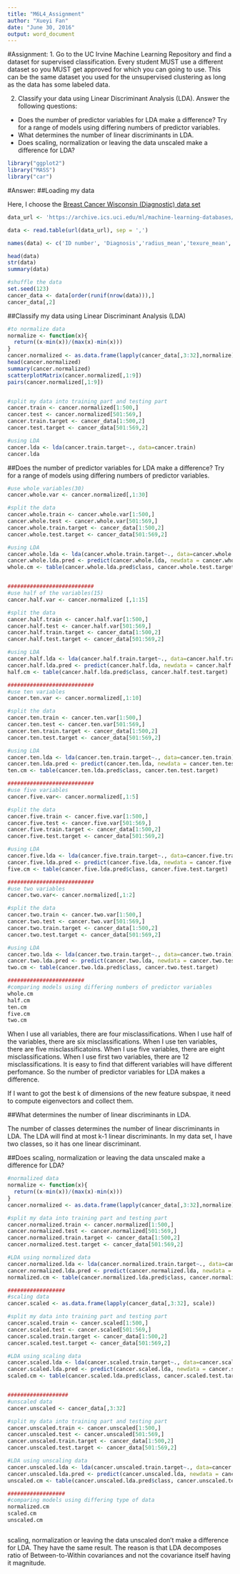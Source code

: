 ```yaml
---
title: "M6L4_Assignment"
author: "Xueyi Fan"
date: "June 30, 2016"
output: word_document
---
```


#Assignment:
1. Go to the UC Irvine Machine Learning Repository and find a dataset for supervised classification. Every student MUST use a different dataset so you MUST get approved for which you can going to use. This can be the same dataset you used for the unsupervised clustering as long as the data has some labeled data.

2. Classify your data using Linear Discriminant Analysis (LDA). Answer the following questions:
*	Does the number of predictor variables for LDA make a difference? Try for a range of models using differing numbers of predictor variables.
*	What determines the number of linear discriminants in LDA.
* Does scaling, normalization or leaving the data unscaled make a difference for LDA?

```r
library("ggplot2")
library("MASS")
library("car")
```

#Answer:
##Loading my data

Here, I choose the [Breast Cancer Wisconsin (Diagnostic) data set](https://archive.ics.uci.edu/ml/machine-learning-databases/breast-cancer-wisconsin/)


```r

data_url <- 'https://archive.ics.uci.edu/ml/machine-learning-databases/breast-cancer-wisconsin/wdbc.data'

data <- read.table(url(data_url), sep = ',')

names(data) <- c('ID number', 'Diagnosis','radius_mean','texure_mean','perimeter_mean','area_mean','smoothness_mean','compactness_mean','concavity_mean','concave_points_mean','symmetry_mean','fractal_dimension_mean', 'radius_SE','texure_SE','perimeter_SE','area_SE','smoothness_SE','compactness_SE','concavity_SE','concave_points_SE','symmetry_SE','fractal_dimension_SE','radius_worst','texure_worst','perimeter_worst','area_worst','smoothness_worst','compactness_worst','concavity_worst','concave_points_worst','symmetry_worst','fractal_dimension_worst') 

head(data)
str(data)
summary(data)

#shuffle the data 
set.seed(123)
cancer_data <- data[order(runif(nrow(data))),]
cancer_data[,2]

```

##Classify my data using Linear Discriminant Analysis (LDA)

```r

#to normalize data
normalize <- function(x){
  return((x-min(x))/(max(x)-min(x)))
}
cancer.normalized <- as.data.frame(lapply(cancer_data[,3:32],normalize))
head(cancer.normalized)
summary(cancer.normalized)
scatterplotMatrix(cancer.normalized[,1:9])
pairs(cancer.normalized[,1:9])


#split my data into training part and testing part
cancer.train <- cancer.normalized[1:500,]
cancer.test <- cancer.normalized[501:569,]
cancer.train.target <- cancer_data[1:500,2]
cancer.test.target <- cancer_data[501:569,2]

#using LDA
cancer.lda <- lda(cancer.train.target~., data=cancer.train)
cancer.lda


```


##Does the number of predictor variables for LDA make a difference? Try for a range of models using differing numbers of predictor variables.

```r
#use whole variables(30)
cancer.whole.var <- cancer.normalized[,1:30]

#split the data
cancer.whole.train <- cancer.whole.var[1:500,]
cancer.whole.test <- cancer.whole.var[501:569,]
cancer.whole.train.target <- cancer_data[1:500,2]
cancer.whole.test.target <- cancer_data[501:569,2]

#using LDA
cancer.whole.lda <- lda(cancer.whole.train.target~., data=cancer.whole.train)
cancer.whole.lda.pred <- predict(cancer.whole.lda, newdata = cancer.whole.test)
whole.cm <- table(cancer.whole.lda.pred$class, cancer.whole.test.target)


###########################
#use half of the variables(15)
cancer.half.var <- cancer.normalized [,1:15]

#split the data
cancer.half.train <- cancer.half.var[1:500,]
cancer.half.test <- cancer.half.var[501:569,]
cancer.half.train.target <- cancer_data[1:500,2]
cancer.half.test.target <- cancer_data[501:569,2]

#using LDA
cancer.half.lda <- lda(cancer.half.train.target~., data=cancer.half.train)
cancer.half.lda.pred <- predict(cancer.half.lda, newdata = cancer.half.test)
half.cm <- table(cancer.half.lda.pred$class, cancer.half.test.target)

###########################
#use ten variables
cancer.ten.var <- cancer.normalized[,1:10]

#split the data
cancer.ten.train <- cancer.ten.var[1:500,]
cancer.ten.test <- cancer.ten.var[501:569,]
cancer.ten.train.target <- cancer_data[1:500,2]
cancer.ten.test.target <- cancer_data[501:569,2]

#using LDA
cancer.ten.lda <- lda(cancer.ten.train.target~., data=cancer.ten.train)
cancer.ten.lda.pred <- predict(cancer.ten.lda, newdata = cancer.ten.test)
ten.cm <- table(cancer.ten.lda.pred$class, cancer.ten.test.target)

###########################
#use five variables
cancer.five.var<- cancer.normalized[,1:5]

#split the data
cancer.five.train <- cancer.five.var[1:500,]
cancer.five.test <- cancer.five.var[501:569,]
cancer.five.train.target <- cancer_data[1:500,2]
cancer.five.test.target <- cancer_data[501:569,2]

#using LDA
cancer.five.lda <- lda(cancer.five.train.target~., data=cancer.five.train)
cancer.five.lda.pred <- predict(cancer.five.lda, newdata = cancer.five.test)
five.cm <- table(cancer.five.lda.pred$class, cancer.five.test.target)

###########################
#use two variables
cancer.two.var<- cancer.normalized[,1:2]

#split the data
cancer.two.train <- cancer.two.var[1:500,]
cancer.two.test <- cancer.two.var[501:569,]
cancer.two.train.target <- cancer_data[1:500,2]
cancer.two.test.target <- cancer_data[501:569,2]

#using LDA
cancer.two.lda <- lda(cancer.two.train.target~., data=cancer.two.train)
cancer.two.lda.pred <- predict(cancer.two.lda, newdata = cancer.two.test)
two.cm <- table(cancer.two.lda.pred$class, cancer.two.test.target)

########################
#comparing models using differing numbers of predictor variables
whole.cm
half.cm
ten.cm
five.cm
two.cm

```

When I use all variables, there are four misclassifications. When I use half of the variables, there are six misclassifications. When I use ten variables, there are five misclassificatoins. When I use five variables, there are eight misclassifications. When I use first two variables, there are 12 misclassifications. It is easy to find that different variables will have different perfomance. So the number of predictor variables for LDA makes a difference. 

If I want to got the best k of dimensions of the new feature subspae, it need to compute eigenvectors and collect them.  

##What determines the number of linear discriminants in LDA.

The number of classes determines the number of linear discriminants in LDA. The LDA will find at most k-1 linear discriminants. In my data set, I have two classes, so it has one linear discriminant.


##Does scaling, normalization or leaving the data unscaled make a difference for LDA?

```r

#normalized data
normalize <- function(x){
  return((x-min(x))/(max(x)-min(x)))
}
cancer.normalized <- as.data.frame(lapply(cancer_data[,3:32],normalize))

#split my data into training part and testing part
cancer.normalized.train <- cancer.normalized[1:500,]
cancer.normalized.test <- cancer.normalized[501:569,]
cancer.normalized.train.target <- cancer_data[1:500,2]
cancer.normalized.test.target <- cancer_data[501:569,2]

#LDA using normalized data
cancer.normalized.lda <- lda(cancer.normalized.train.target~., data=cancer.normalized.train)
cancer.normalized.lda.pred <- predict(cancer.normalized.lda, newdata = cancer.normalized.test)
normalized.cm <- table(cancer.normalized.lda.pred$class, cancer.normalized.test.target)

##################
#scaling data
cancer.scaled <- as.data.frame(lapply(cancer_data[,3:32], scale))

#split my data into training part and testing part
cancer.scaled.train <- cancer.scaled[1:500,]
cancer.scaled.test <- cancer.scaled[501:569,]
cancer.scaled.train.target <- cancer_data[1:500,2]
cancer.scaled.test.target <- cancer_data[501:569,2]

#LDA using scaling data
cancer.scaled.lda <- lda(cancer.scaled.train.target~., data=cancer.scaled.train)
cancer.scaled.lda.pred <- predict(cancer.scaled.lda, newdata = cancer.scaled.test)
scaled.cm <- table(cancer.scaled.lda.pred$class, cancer.scaled.test.target)


###################
#unscaled data
cancer.unscaled <- cancer_data[,3:32]

#split my data into training part and testing part
cancer.unscaled.train <- cancer.unscaled[1:500,]
cancer.unscaled.test <- cancer.unscaled[501:569,]
cancer.unscaled.train.target <- cancer_data[1:500,2]
cancer.unscaled.test.target <- cancer_data[501:569,2]

#LDA using unscaling data
cancer.unscaled.lda <- lda(cancer.unscaled.train.target~., data=cancer.unscaled.train)
cancer.unscaled.lda.pred <- predict(cancer.unscaled.lda, newdata = cancer.unscaled.test)
unscaled.cm <- table(cancer.unscaled.lda.pred$class, cancer.unscaled.test.target)

##################
#comparing models using differing type of data
normalized.cm
scaled.cm
unscaled.cm



```

scaling, normalization or leaving the data unscaled don't make a difference for LDA. They have the same result. The reason is that LDA decomposes ratio of Between-to-Within covariances and not the covariance itself having it magnitude.

